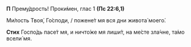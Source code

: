 **П** Прему́дрость! Проки́мен, глас 1 **(Пс 22:6,1)**

Ми́лость Твоя́, Го́споди, / пожене́т мя вся дни живота́ моего́.

**Стих** Госпо́дь пасе́т мя, и ничто́же мя лиши́т, на ме́сте зла́чне, та́мо всели́ мя.
